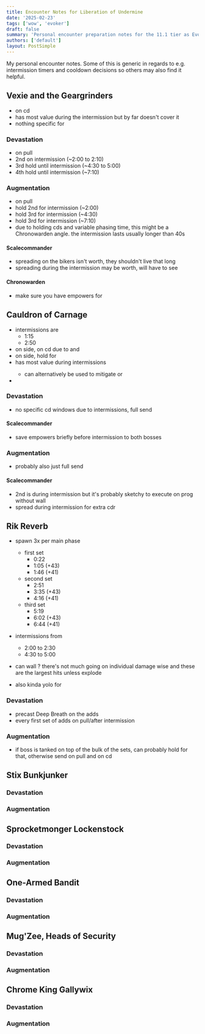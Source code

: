 ```yaml
---
title: Encounter Notes for Liberation of Undermine
date: '2025-02-23'
tags: ['wow', 'evoker']
draft: false
summary: 'Personal encounter preparation notes for the 11.1 tier as Evoker'
authors: ['default']
layout: PostSimple
---
```


<TOCInline toc={props.toc} asDisclosure collapse />

My personal encounter notes. Some of this is generic in regards to e.g. intermission timers and cooldown decisions so others may also find it helpful.

<script src="https://wow.zamimg.com/js/tooltips.js"></script>

## Vexie and the Geargrinders

- <RenewingBlaze /> on cd
- <Zephyr /> has most value during the intermission but by far doesn't cover it
- nothing specific for <ObsidianScales />

### Devastation

- <Dragonrage /> on pull
- 2nd <Dragonrage /> on intermission (~2:00 to 2:10)
- 3rd <Dragonrage /> hold until intermission (~4:30 to 5:00)
- 4th <Dragonrage /> hold until intermission (~7:10)

### Augmentation

- <BreathOfEons/> on pull
- hold 2nd <BreathOfEons/> for intermission (~2:00)
- hold 3rd <BreathOfEons/> for intermission (~4:30)
- hold 3rd <BreathOfEons/> for intermission (~7:10)
- due to holding cds and variable phasing time, this might be a Chronowarden angle. the intermission lasts usually longer than 40s

#### Scalecommander
- spreading <Bombardments /> on the bikers isn't worth, they shouldn't live that long
- spreading <Bombardments /> during the intermission may be worth, will have to see

#### Chronowarden

- make sure you have empowers for <BreathOfEons />

## Cauldron of Carnage

- intermissions are
  - 1:15
  - 2:50
- on <Torq/> side, <RenewingBlaze /> on cd due to <GalvanizedSpite /> and <StaticCharge />
- on <Flarendo /> side, hold <RenewingBlaze /> for <MoltenPhlegm />
- <Zephyr /> has most value during intermissions
  - can alternatively be used to mitigate <MoltenPhlegm /> or <Scrapbomb />
- <ObsidianScales /> <Scrapbomb />

### Devastation

- no specific cd windows due to intermissions, full send

#### Scalecommander

- save empowers briefly before intermission to <MassDisintegrate /> both bosses

### Augmentation

- probably also just full send

#### Scalecommander

- 2nd <BreathOfEons/> is during intermission but it's probably sketchy to execute on prog without wall
- spread <Bombardments /> during intermission for extra cdr

## Rik Reverb

- <Pyrotechnics /> spawn 3x per main phase
  - first set
    - 0:22
    - 1:05 (+43)
    - 1:46 (+41)
  - second set
    - 2:51
    - 3:35 (+43)
    - 4:16 (+41)
  - third set
    - 5:19
    - 6:02 (+43)
    - 6:44 (+41)
- intermissions from
  - 2:00 to 2:30
  - 4:30 to 5:00

- can wall <StaticJolt />? there's not much going on individual damage wise and these are the largest hits unless <Pyrotechnics /> explode
- <Zephyr /> also kinda yolo for <StaticJolt />

### Devastation

- precast <WowheadLink id={4338740} icon="ability_evoker_deepbreath">Deep Breath</WowheadLink> on the adds 
- <Dragonrage /> every first set of adds on pull/after intermission

### Augmentation

- if boss is tanked on top of the bulk of the sets, can probably hold <BreathOfEons /> for that, otherwise send on pull and on cd

## Stix Bunkjunker

### Devastation

### Augmentation

## Sprocketmonger Lockenstock

### Devastation

### Augmentation

## One-Armed Bandit

### Devastation

### Augmentation

## Mug'Zee, Heads of Security

### Devastation

### Augmentation

## Chrome King Gallywix

### Devastation

### Augmentation
